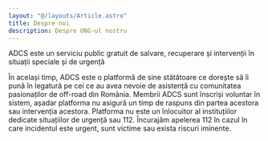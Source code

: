 ```yaml
---
layout: "@/layouts/Article.astro"
title: Despre noi
description: Despre ONG-ul nostru
---
```


<PageHeadline title={frontmatter.title} />


ADCS este un serviciu public gratuit de salvare, recuperare și intervenții în situații speciale și de urgență

În același timp, ADCS este o platformă de sine stătătoare ce dorește să îi pună în legatură pe cei ce au avea nevoie de asistență cu comunitatea pasionaților de off-road din România.
Membrii ADCS sunt înscriși voluntar în sistem, așadar platforma nu asigură un timp de raspuns din partea acestora sau intervenția acestora.
Platforma nu este un înlocuitor al instituțiilor dedicate situațiilor de urgență sau 112. Încurajăm apelerea 112 în cazul în care incidentul este urgent, sunt victime sau exista riscuri iminente.
